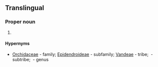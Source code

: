 ==Translingual==
{{rfi|mul}}
{{wikipedia}}
{{wikispecies}}

===Proper noun===
{{taxoninfl|head={{taxlink|Phalaenopsis|genus|noshow=1}} {{epinew|amabilis||la}}|i=1|g=f}}

# {{taxon|species|family|Orchidaceae|the {{vern|moon orchid}}}}

====Hypernyms====
* {{sense|species}} [[Orchidaceae]]&nbsp;- family; [[Epidendroideae]]&nbsp;- subfamily; [[Vandeae]]&nbsp;- tribe; ''{{taxlink|Aeridinae|subtribe|noshow=1}}''&nbsp;- subtribe; {{taxlink|Phalaenopsis|genus|noshow=1}}&nbsp;- genus
